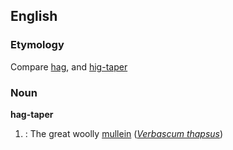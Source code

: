 ==English==
===Etymology===
Compare [[hag]], and [[hig-taper]]

===Noun===
'''hag-taper'''
#{{botany}}: The great woolly [[mullein]] (''[[Verbascum thapsus]]'')